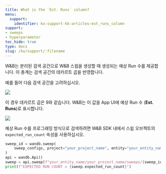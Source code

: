 ```yaml
---
title: What is the `Est. Runs` column?
menu:
  support:
    identifier: ko-support-kb-articles-est_runs_column
support:
- sweeps
- hyperparameter
toc_hide: true
type: docs
slug: /ko/support/:filename
---
```


W&B는 분리된 검색 공간으로 W&B 스윕을 생성할 때 생성되는 예상 Run 수를 제공합니다. 이 총계는 검색 공간의 데카르트 곱을 반영합니다.

예를 들어 다음 검색 공간을 고려하십시오.

<Frame>
    <img src="/images/sweeps/sweeps_faq_whatisestruns_1.png"  />
</Frame>

이 경우 데카르트 곱은 9와 같습니다. W&B는 이 값을 App UI에 예상 Run 수 (**Est. Runs**)로 표시합니다.

<Frame>
    <img src="/images/sweeps/spaces_sweeps_faq_whatisestruns_2.webp"  />
</Frame>

예상 Run 수를 프로그래밍 방식으로 검색하려면 W&B SDK 내에서 스윕 오브젝트의 `expected_run_count` 속성을 사용하십시오.

```python
sweep_id = wandb.sweep(
    sweep_configs, project="your_project_name", entity="your_entity_name"
)
api = wandb.Api()
sweep = api.sweep(f"your_entity_name/your_project_name/sweeps/{sweep_id}")
print(f"EXPECTED RUN COUNT = {sweep.expected_run_count}")
```
